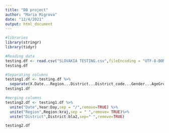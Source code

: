 ```yaml
---
title: "DB project"
author: "Maria Migrova"
date: "12/4/2021"
output: html_document
---
```



```r
#libraries
library(stringr)
library(tidyr)

```

```r
#Reading data
testing.df <- read.csv("SLOVAKIA TESTING.csv",fileEncoding = "UTF-8-BOM")
testing.df

```
```r
#Separating columns
testing1.df <- testing.df %>%
  separate(X.Date...Region...District...District_code...Gender...AgeGroup...PCR_Pos...PCR_Neg...PCR_Total.,c("Year","Month","Day","Region","kraj","District","bla","bla2","DistrictCode","Gender","AgeGroup","PCRPos","PCRNeg","PCRTotal"))
testing1.df

```

```r
#merging columns
testing2.df <- testing1.df %>%
  unite("Date",Year:Day,sep = "/",remove=TRUE) %>%
  unite("Region",Region:kraj,sep = " ",remove= TRUE)%>%
  unite("District",District:bla2,sep=" ",remove=TRUE)

testing2.df

```
